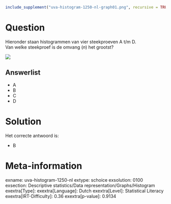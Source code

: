 ```r
include_supplement("uva-histogram-1250-nl-graph01.png", recursive = TRUE)
```

Question
========

Hieronder staan histogrammen van vier steekproeven A t/m D.\
Van welke steekproef is de omvang (*n*) het grootst?

![](uva-histogram-1250-nl-graph01.png)

Answerlist
----------

* A
* B
* C
* D

Solution
========

Het correcte antwoord is: 

* B

Meta-information
================
exname: uva-histogram-1250-nl
extype: schoice
exsolution: 0100
exsection: Descriptive statistics/Data representation/Graphs/Histogram
exextra[Type]: 
exextra[Language]: Dutch
exextra[Level]: Statistical Literacy
exextra[IRT-Difficulty]: 0.36
exextra[p-value]: 0.9134
